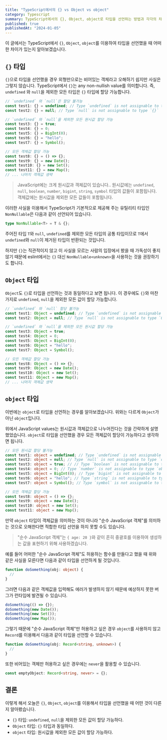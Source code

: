 ```yaml
---
title: "TypeScript에서의 {} vs Object vs object"
category: Typescript
summary: TypeScript에서의 {}, Object, object로 타입을 선언하는 방법과 각각의 차이점을 알아봅니다.
published: true
publishedAt: "2024-01-05"
---
```


이 글에서는 TypeScript에서 `{}`, `Object`, `object`를 이용하여 타입을 선언했을 때 어떠한 차이가 있는지 알아보겠습니다.

## `{}` 타입

`{}`으로 타입을 선언했을 경우 외형만으로는 비어있는 객체라고 오해하기 쉽지만 사실은 그렇지 않습니다.
TypeScript에서 `{}`는 any non-nullish value를 의미합니다. 즉, `undefined` 와 `null`을 제외한 모든 타입은 `{}` 타입에 할당 가능합니다.

```ts
// `undefined` 와 `null`은 할당 불가능
const test1: {} = undefined; // Type `undefined` is not assignable to type `{}`.
const test2: {} = null; // Type `null` is not assignable to type `{}`

// `undefined` 와 `null`을 제외한 모든 원시값 할당 가능
const test3: {} = true;
const test4: {} = 0;
const test5: {} = BigInt(0);
const test6: {} = "hello";
const test7: {} = Symbol();

// 모든 객체값 할당 가능
const test8: {} = () => {};
const test9: {} = new Date();
const test10: {} = new Set();
const test11: {} = new Map();
// ... 나머지 객체값 생략
```

> JavaScript에는 크게 원시값과 객체값이 있습니다..
> 원시값에는 `undefined`, `null`, `boolean`, `number`, `bigint`, `string`, `symbol` 타입의 값들이 포함됩니다.
> 객체값에는 원시값을 제외한 모든 값들이 포함됩니다.

이러한 사실을 이용해서 TypeScript가 기본적으로 제공해 주는 유틸리티 타입인 `NonNullable`은 다음과 같이 선언되어 있습니다.

```ts
type NonNullable<T> = T & {};
```

주어진 타입 `T`와 `null`, `undefined`를 제외한 모든 타입의 공통 타입이므로 `T`에서 `undefined`와 `null`이 제거된 타입이 반환되는 것입니다.

하지만 `{}`는 직관적이지 않고 이 사실을 모르는 사람의 입장에서 봤을 때 가독성이 좋지 않기 때문에 eslint에서는 `{}` 대신 `NonNullable<unknown>`을 사용하는 것을 권장하기도 합니다.

## `Object` 타입

`Object`도 `{}`로 타입을 선언하는 것과 동일하다고 보면 됩니다. 이 경우에도 `{}`와 마찬가지로 `undefined`, `null`을 제외한 모든 값이 할당 가능합니다.

```ts
// `undefined` 와 `null` 할당 불가능
const test1: Object = undefined; // Type `undefined` is not assignable to type `Object`.
const test2: Object = null; // Type `null` is not assignable to type `Object`

// `undefined` 와 `null`을 제외한 모든 원시값 할당 가능
const test3: Object = true;
const test4: Object = 0;
const test5: Object = BigInt(0);
const test6: Object = "hello";
const test7: Object = Symbol();

// 모든 객체값 할당 가능
const test8: Object = () => {};
const test9: Object = new Date();
const test10: Object = new Set();
const test11: Object = new Map();
// ... 나머지 객체값 생략
```

## `object` 타입

이번에는 `object`로 타입을 선언하는 경우를 알아보겠습니다. 위와는 다르게 `Object`가 아닌 `object`입니다.

위에서 JavaScript values는 원시값과 객체값으로 나누어진다는 것을 간략하게 설명했었습니다.
`object`로 타입을 선언했을 경우 모든 객체값이 할당이 가능하다고 생각하면 됩니다.

```ts
// 모든 원시값 할당 불가능
const test1: object = undefined; // Type `undefined` is not assignable to type `object`.
const test2: object = null; // Type `null` is not assignable to type `object`.
const test3: object = true; // // Type `boolean` is not assignable to type `object`.
const test4: object = 0; // Type `number` is not assignable to type `object`.
const test5: object = BigInt(0); // Type `bigint` is not assignable to type `object`.
const test6: object = "hello"; // Type `string` is not assignable to type `object`.
const test7: object = Symbol(); // Type `symbol` is not assignable to type `object`.

// 모든 객체값 할당 가능
const test8: object = () => {};
const test9: object = new Date();
const test10: object = new Set();
const test11: object = new Map();
```

만약 `object` 타입이 객체값을 의미하는 것이 아니라 "순수 JavaScript 객체"를 의미하는 것으로 오해한다면 적합한 타입 선언을 하지 못할 수도 있습니다.

> "순수 JavaScript 객체"는 `{ age: 20 }`와 같이 흔히 중괄호를 이용하여 생성하는 값을 표현하기 위해 사용하겠습니다.

예를 들어 어떠한 "순수 JavaScript 객체"도 허용하는 함수를 만들다고 했을 때 위와 같은 사실을 모른다면 다음과 같이 타입을 선언하게 될 것입니다.

```ts
function doSomething(obj: object) {
  //
}
```

그러면 다음과 같은 객체값을 입력해도 에러가 발생하지 않기 때문에 예상하지 못한 버그가 런타임에 발견될 수 있습니다. 

```ts
doSomething(() => {});
doSomething(new Date());
doSomething(new Set());
doSomething(new Map());
```

그렇기 때문에 "순수 JavaScript 객체"만 허용하고 싶은 경우 `object`를 사용하지 않고 `Record`를 이용해서 다음과 같이 타입을 선언할 수 있습니다.

```ts
function doSomething(obj: Record<string, unknown>) {
  //
}
```

또한 비어있는 객체만 허용하고 싶은 경우에는 `never`을 활용할 수 있습니다. 

```ts
const emptyObject: Record<string, never> = {};
```

## 결론 

이렇게 해서 오늘은 `{}`, `Object`, `object`를 이용해서 타입을 선언했을 때 어떤 것이 다른 지 알아봤습니다. 

- `{}` 타입: `undefined`, `null`을 제외한 모든 값이 할당 가능하다.
- `Object` 타입: `{}` 타입과 동일하다.
- `object` 타입: 원시값을 제외한 모든 값이 할당 가능하다.